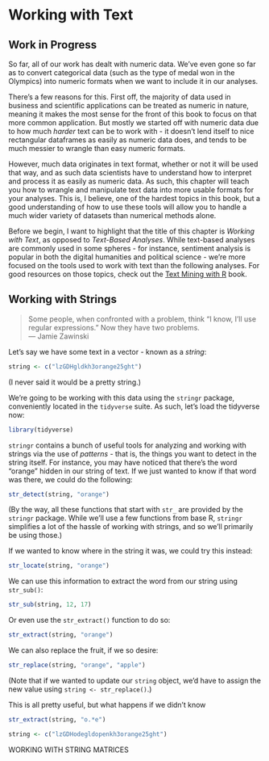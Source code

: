# Working with Text
## Work in Progress
So far, all of our work has dealt with numeric data. We've even gone so far as to convert categorical data (such as the type of medal won in the Olympics) into numeric formats when we want to include it in our analyses.

There's a few reasons for this. First off, the majority of data used in business and scientific applications can be treated as numeric in nature, meaning it makes the most sense for the front of this book to focus on that more common application. But mostly we started off with numeric data due to how much _harder_ text can be to work with - it doesn't lend itself to nice rectangular dataframes as easily as numeric data does, and tends to be much messier to wrangle than easy numeric formats.

However, much data originates in text format, whether or not it will be used that way, and as such data scientists have to understand how to interpret and process it as easily as numeric data. As such, this chapter will teach you how to wrangle and manipulate text data into more usable formats for your analyses. This is, I believe, one of the hardest topics in this book, but a good understanding of how to use these tools will allow you to handle a much wider variety of datasets than numerical methods alone.

Before we begin, I want to highlight that the title of this chapter is _Working with Text_, as opposed to _Text-Based Analyses_. While text-based analyses are commonly used in some spheres - for instance, sentiment analysis is popular in both the digital humanities and political science - we're more focused on the tools used to work with text than the following analyses. For good resources on those topics, check out the [Text Mining with R](https://www.tidytextmining.com/index.html) book.

## Working with Strings

> Some people, when confronted with a problem, think "I know, I'll use regular expressions." Now they have two problems.
> <div align = "right"> --- Jamie Zawinski</div>

Let's say we have some text in a vector - known as a _string_:

```r
string <- c("lzGDHgldkh3orange25ght")
```

(I never said it would be a pretty string.)

We're going to be working with this data using the `stringr` package, conveniently located in the `tidyverse` suite. As such, let's load the tidyverse now:

```r
library(tidyverse)
```

`stringr` contains a bunch of useful tools for analyzing and working with strings via the use of _patterns_ - that is, the things you want to detect in the string itself. For instance, you may have noticed that there's the word "orange" hidden in our string of text. If we just wanted to know if that word was there, we could do the following:

```r
str_detect(string, "orange")
```

(By the way, all these functions that start with `str_` are provided by the `stringr` package. While we'll use a few functions from base R, `stringr` simplifies a lot of the hassle of working with strings, and so we'll primarily be using those.)

If we wanted to know where in the string it was, we could try this instead:

```r
str_locate(string, "orange")
```

We can use this information to extract the word from our string using `str_sub()`:

```r
str_sub(string, 12, 17)
```

Or even use the `str_extract()` function to do so:

```r
str_extract(string, "orange")
```

We can also replace the fruit, if we so desire:

```r
str_replace(string, "orange", "apple")
```

(Note that if we wanted to update our `string` object, we'd have to assign the new value using `string <- str_replace()`.)

This is all pretty useful, but what happens if we didn't know 

```r
str_extract(string, "o.*e")
```

```r
string <- c("lzGDHodegldopenkh3orange25ght")
```

WORKING WITH STRING MATRICES